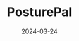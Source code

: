 ---
title: "PosturePal"
description: "Bad posture is more than just a habit - it’s affecting your health, productivity, and confidence.Introducing PosturePal, your AI-powered posture coach that makes fixing your posture effortless."
date: "2024-03-24"
link: "https://devpost.com/software/posturepal-12uehc"
images: [
  "/images/projects/posture_pal/1.png",
  "/images/projects/posture_pal/2.png"
]
---